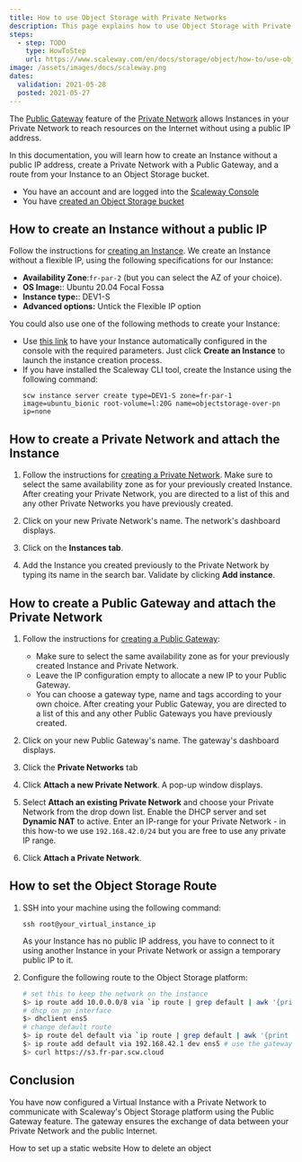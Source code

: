 ```yaml
---
title: How to use Object Storage with Private Networks
description: This page explains how to use Object Storage with Private Networks.
steps:
  - step: TODO
    type: HowToStep
    url: https://www.scaleway.com/en/docs/storage/object/how-to/use-obj-stor-with-private-networks
image: /assets/images/docs/scaleway.png
dates:
  validation: 2021-05-28
  posted: 2021-05-27
---
```


The [Public Gateway](/network/vpc/concepts#public-gateway) feature of the [Private Network](/network/vpc/concepts#private-networks) allows Instances in your Private Network to reach resources on the Internet without using a public IP address.

In this documentation, you will learn how to create an Instance without a public IP address, create a Private Network with a Public Gateway, and a route from your Instance to an Object Storage bucket.

<Message type="requirement">

  - You have an account and are logged into the [Scaleway Console](https://console.scaleway.com)  
  - You have [created an Object Storage bucket](/storage/object/how-to/create-a-bucket/)

</Message>

## How to create an Instance without a public IP

Follow the instructions for [creating an Instance](/compute/Instances/how-to/create-an-instance). We create an Instance without a flexible IP, using the following specifications for our Instance:
  - **Availability Zone**:`fr-par-2` (but you can select the AZ of your choice).
  - **OS Image:**: Ubuntu 20.04 Focal Fossa 
  - **Instance type:**: DEV1-S
  - **Advanced options:** Untick the Flexible IP option

<Message type="tip">

You could also use one of the following methods to create your Instance:
- Use [this link](https://console.scaleway.com/instance/servers/create?area=fr-par&imageGroup=distribution_ubuntu&imageKey=3f1b9623-71ba-4fe3-b994-27fcdaa850ba&region=fr-par-2&selectedImageTab=distribution&selectedServerGroup=Development&serverKey=fr-par-2DEV1-S) to have your Instance automatically configured in the console with the required parameters. Just click **Create an Instance** to launch the instance creation process.
- If you have installed the Scaleway CLI tool, create the Instance using the following command: 
    ```
    scw instance server create type=DEV1-S zone=fr-par-1 image=ubuntu_bionic root-volume=l:20G name=objectstorage-over-pn ip=none
    ```

</Message>

## How to create a Private Network and attach the Instance

1. Follow the instructions for [creating a Private Network](/network/vpc/how-to/use-private-networks/#how-to-create-a-private-network). Make sure to select the same availability zone as for your previously created Instance. After creating your Private Network, you are directed to a list of this and any other Private Networks you have previously created.

2. Click on your new Private Network's name. The network's dashboard displays.

3. Click on the **Instances tab**.

4. Add the Instance you created previously to the Private Network by typing its name in the search bar. Validate by clicking **Add instance**.

## How to create a Public Gateway and attach the Private Network

1. Follow the instructions for [creating a Public Gateway](/network/vpc/how-to/create-a-public-gateway/):
    - Make sure to select the same availability zone as for your previously created Instance and Private Network.
    - Leave the IP configuration empty to allocate a new IP to your Public Gateway. 
    - You can choose a gateway type, name and tags according to your own choice.
    After creating your Public Gateway, you are directed to a list of this and any other Public Gateways you have previously created.

2. Click on your new Public Gateway's name. The gateway's dashboard displays. 

3. Click the **Private Networks** tab

4. Click **Attach a new Private Network**. A pop-up window displays. 

5. Select **Attach an existing Private Network** and choose your Private Network from the drop down list. Enable the DHCP server and set **Dynamic NAT** to active. Enter an IP-range for your Private Network - in this how-to we use `192.168.42.0/24` but you are free to use any private IP range. 

6. Click **Attach a Private Network**.

## How to set the Object Storage Route

1. SSH into your machine using the following command: 

    ```
    ssh root@your_virtual_instance_ip
    ```

    <Message type="note">
    
    As your Instance has no public IP address, you have to connect to it using another Instance in your Private Network or assign a temporary public IP to it. 

    </Message>

2. Configure the following route to the Object Storage platform: 

    ```sh
    # set this to keep the network on the instance
    $> ip route add 10.0.0.0/8 via `ip route | grep default | awk '{print $3} '` dev ens2
    # dhcp on pn interface
    $> dhclient ens5
    # change default route
    $> ip route del default via `ip route | grep default | awk '{print $3} '` dev ens2
    $> ip route add default via 192.168.42.1 dev ens5 # use the gateway ip in the gateway's description
    $> curl https://s3.fr-par.scw.cloud
    ```

## Conclusion

You have now configured a Virtual Instance with a Private Network to communicate with Scaleway's Object Storage platform using the Public Gateway feature. The gateway ensures the exchange of data between your Private Network and the public Internet.

<Navigation title="See Also">
  <PreviousButton to="/storage/object/how-to/use-bucket-website/">How to set up a static website</PreviousButton>
  <NextButton to="/storage/object/how-to/delete-an-object/">How to delete an object</NextButton>
</Navigation>
